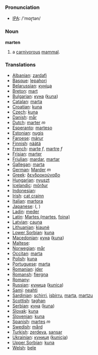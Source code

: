 === Pronunciation ===
*[[w:IPA|IPA]]: /'mɑɽtən/

=== Noun ===

'''marten'''

# a [[carnivorous]] [[mammal]].

=== Translations ===

*[[Albanian]]: [[zardafi]]
*[[Basque]]: [[lepahori]]
*[[Belarussian]]: [[куніца]]
*[[Breton]]: [[mart]]
*[[Bulgarian]]: [[куна]] ([[kuna]])
*[[Catalan]]: [[marta]]
*[[Croatian]]: [[kuna]]
*[[Czech]]: [[kuna]]
*[[Danish]]: [[mår]]
*[[Dutch]]: [[marter]] ''m''
*[[Esperanto]]: [[marteso]]
*[[Estonian]]: [[nugis]]
*[[Faroese]]: [[márur]]
*[[Finnish]]: [[näätä]]
*[[French]]: [[marte]] ''f'', [[martre]] ''f''
*[[Frisian]]: [[marter]]
*[[Friulian]]: [[mardar]], [[martar]]
*[[Gallegan]]: [[marta]]
*[[German]]: [[Marder]] ''m''
*[[Greek]]: [[δενδροκούναβο]] '' ''
*[[Hungarian]]: [[nyuszt]]
*[[Icelandic]]: [[mörður]]
*[[Indonesian]]: [[]]
*[[Irish]]: [[cat crainn]]
*[[Italian]]: [[martora]] '' ''
*[[Japanese]]: [[]] ([[]], )
*[[Ladin]]: [[meder]]
*[[Latin]]: [[Martes (martes]], [[foina)]] '' ''
*[[Latvian]]: [[cauna]]
*[[Lithuanian]]: [[kiaunė]]
*[[Lower Sorbian]]: [[kuna]]
*[[Macedonian]]: [[куна]] ([[kuna]])
*[[Maltese]]: [[]]
*[[Norwegian]]: [[mår]]
*[[Occitan]]: [[marta]]
*[[Polish]]: [[kuna]] '' ''
*[[Portuguese]]: [[marta]]
*[[Romanian]]: [[jder]]
*[[Romansh]]: [[fiergna]]
*[[Romany]]: [[]]
*[[Russian]]: [[куница]] ([[kunica]]) '' ''
*[[Sami]]: [[neahti]]
*[[Sardinian]]: [[schirri]], [[isbirru]], [[marta]], [[martzu]]
*[[Scottish]]: [[taghan]]
*[[Serbian]]: [[куна]] ([[kuna]])
*[[Slovak]]: [[kuna]]
*[[Slovenian]]: [[kuna]]
*[[Spanish]]: [[martes]] ''m''
*[[Swedish]]: [[mård]]
*[[Turkish]]: [[zerdeva]], [[sansar]]
*[[Ukrainian]]: [[куниця]] ([[kunicja]])
*[[Upper Sorbian]]: [[kuna]]
*[[Welsh]]: [[bele]]